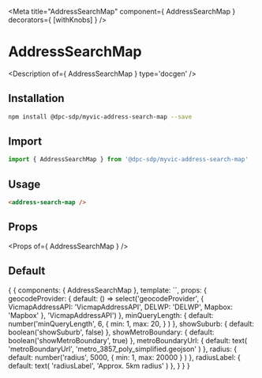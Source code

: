 
<Meta title="AddressSearchMap" component={ AddressSearchMap } decorators={ [withKnobs] } />

# AddressSearchMap

<Description of={ AddressSearchMap } type='docgen' />

## Installation

```bash
npm install @dpc-sdp/myvic-address-search-map --save
```

## Import

```javascript
import { AddressSearchMap } from '@dpc-sdp/myvic-address-search-map'
```

## Usage

```html
<address-search-map />
```

## Props

<Props of={ AddressSearchMap } />

## Default

<Preview>
  <Story name="Default">
    {
      {
        components: { AddressSearchMap },
        template: `<address-search-map
          :geocodeProvider="geocodeProvider"
          :minQueryLength="minQueryLength"
          :showSuburb="showSuburb"
          :showMetroBoundary="showMetroBoundary"
          :metroBoundaryUrl="metroBoundaryUrl"
          :radius="radius"
          :radiusLabel="radiusLabel"
        />`,
        props: {
          geocodeProvider: {
            default: () => select('geocodeProvider', { VicmapAddressAPI: 'VicmapAddressAPI', DELWP: 'DELWP', Mapbox: 'Mapbox' }, 'VicmapAddressAPI')
          },
          minQueryLength: {
            default: number('minQueryLength', 6,
              {
                min: 1,
                max: 20,
              }
            )
          },
          showSuburb: {
            default: boolean('showSuburb', false)
          },
          showMetroBoundary: {
            default: boolean('showMetroBoundary', true)
          },
          metroBoundaryUrl: {
            default: text(
              'metroBoundaryUrl',
              'metro_3857_poly_simplified.geojson'
            )
          },
          radius: {
            default: number('radius', 5000,
              {
                min: 1,
                max: 20000
              }
            )
          },
          radiusLabel: {
            default: text(
              'radiusLabel',
              'Approx. 5km radius'
            )
          },
        }
      }
    }
  </Story>
</Preview>
